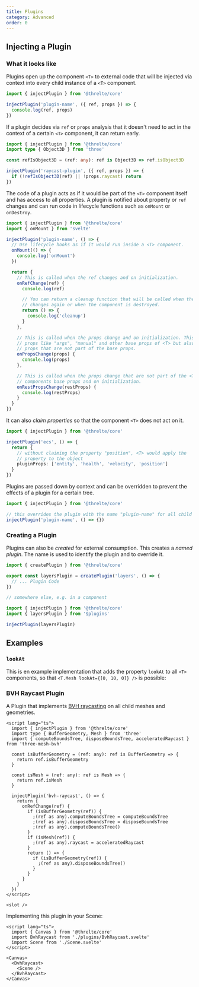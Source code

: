 ```yaml
---
title: Plugins
category: Advanced
order: 0
---
```


## Injecting a Plugin

### What it looks like

Plugins open up the component `<T>` to external code that will be injected via context into every child instance of a `<T>` component.

```ts
import { injectPlugin } from '@threlte/core'

injectPlugin('plugin-name', ({ ref, props }) => {
  console.log(ref, props)
})
```

If a plugin decides via `ref` or `props` analysis that it doesn't need to act in the context of a certain `<T>` component, it can return early.

```ts
import { injectPlugin } from '@threlte/core'
import type { Object3D } from 'three'

const refIsObject3D = (ref: any): ref is Object3D => ref.isObject3D

injectPlugin('raycast-plugin', ({ ref, props }) => {
  if (!refIsObject3D(ref) || !props.raycast) return
})
```

The code of a plugin acts as if it would be part of the `<T>` component itself and has access to all properties. A plugin is notified about property or `ref` changes and can run code in lifecycle functions such as `onMount` or `onDestroy`.

```ts
import { injectPlugin } from '@threlte/core'
import { onMount } from 'svelte'

injectPlugin('plugin-name', () => {
  // Use lifecycle hooks as if it would run inside a <T> component.
  onMount(() => {
    console.log('onMount')
  })

  return {
    // This is called when the ref changes and on initialization.
    onRefChange(ref) {
      console.log(ref)

      // You can return a cleanup function that will be called when the ref
      // changes again or when the component is destroyed.
      return () => {
        console.log('cleanup')
      }
    },

    // This is called when the props change and on initialization. This includes
    // props like "args", "manual" and other base props of <T> but also
    // props that are not part of the base props.
    onPropsChange(props) {
      console.log(props)
    },

    // This is called when the props change that are not part of the <T>
    // components base props and on initialization.
    onRestPropsChange(restProps) {
      console.log(restProps)
    }
  }
})
```

It can also _claim properties_ so that the component `<T>` does not act on it.

```ts
import { injectPlugin } from '@threlte/core'

injectPlugin('ecs', () => {
  return {
    // without claiming the property "position", <T> would apply the
    // property to the object
    pluginProps: ['entity', 'health', 'velocity', 'position']
  }
})
```

Plugins are passed down by context and can be overridden to prevent the effects of a plugin for a certain tree.

```ts
import { injectPlugin } from '@threlte/core'

// this overrides the plugin with the name "plugin-name" for all child components.
injectPlugin('plugin-name', () => {})
```

### Creating a Plugin

Plugins can also be _created_ for external consumption. This creates a _named plugin_. The name is used to identify the plugin and to override it.

```ts
import { createPlugin } from '@threlte/core'

export const layersPlugin = createPlugin('layers', () => {
  // ... Plugin Code
})
```

```ts
// somewhere else, e.g. in a component

import { injectPlugin } from '@threlte/core'
import { layersPlugin } from '$plugins'

injectPlugin(layersPlugin)
```

## Examples

### `lookAt`

This is en example implementation that adds the property `lookAt` to all `<T>` components, so that `<T.Mesh lookAt={[0, 10, 0]} />` is possible:

<Example path="plugins/lookAt" />

### BVH Raycast Plugin

A Plugin that implements [BVH raycasting](https://github.com/gkjohnson/three-mesh-bvh) on all child meshes and geometries.

```svelte
<script lang="ts">
  import { injectPlugin } from '@threlte/core'
  import type { BufferGeometry, Mesh } from 'three'
  import { computeBoundsTree, disposeBoundsTree, acceleratedRaycast } from 'three-mesh-bvh'

  const isBufferGeometry = (ref: any): ref is BufferGeometry => {
    return ref.isBufferGeometry
  }

  const isMesh = (ref: any): ref is Mesh => {
    return ref.isMesh
  }

  injectPlugin('bvh-raycast', () => {
    return {
      onRefChange(ref) {
        if (isBufferGeometry(ref)) {
          ;(ref as any).computeBoundsTree = computeBoundsTree
          ;(ref as any).disposeBoundsTree = disposeBoundsTree
          ;(ref as any).computeBoundsTree()
        }
        if (isMesh(ref)) {
          ;(ref as any).raycast = acceleratedRaycast
        }
        return () => {
          if (isBufferGeometry(ref)) {
            ;(ref as any).disposeBoundsTree()
          }
        }
      }
    }
  })
</script>

<slot />
```

Implementing this plugin in your Scene:

```svelte
<script lang="ts">
  import { Canvas } from '@threlte/core'
  import BvhRaycast from './plugins/BvhRaycast.svelte'
  import Scene from './Scene.svelte'
</script>

<Canvas>
  <BvhRaycast>
    <Scene />
  </BvhRaycast>
</Canvas>
```
